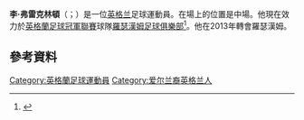 '''李·弗雷克林頓'''（{{lang-en|Lee Frecklington}}；{{bd|1985年|9月8日}}）是一位[[英格兰|英格兰]]足球運動員。在場上的位置是中場。他現在效力於[[英格蘭足球冠軍聯賽|英格蘭足球冠軍聯賽]]球隊[[羅瑟漢姆足球俱樂部|羅瑟漢姆足球俱樂部]]<ref name="Frecklington joins Rotherham">{{cite news|title=Lee Frecklington joins Rotherham United from Posh|url=http://www.bbc.co.uk/sport/0/football/20893089|accessdate=2 January 2013|publisher=BBC Sport|date=2 January 2013|archive-date=2013-01-04|archive-url=https://web.archive.org/web/20130104195559/http://www.bbc.co.uk/sport/0/football/20893089|dead-url=no}}</ref>。他在2013年轉會羅瑟漢姆。

==參考資料==
{{Reflist}}

{{DEFAULTSORT: Frecklington, Lee}}
[[Category:英格蘭足球運動員|Category:英格蘭足球運動員]]
[[Category:爱尔兰裔英格兰人|Category:爱尔兰裔英格兰人]]

{{Sport-bio-stub}}
